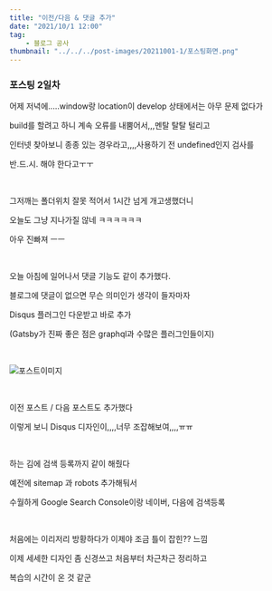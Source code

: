 ```yaml
---
title: "이전/다음 & 댓글 추가"
date: "2021/10/1 12:00"
tag: 
    - 블로그 공사
thumbnail: "../../../post-images/20211001-1/포스팅화면.png"
---
```


### 포스팅 2일차

어제 저녁에.....window랑 location이 develop 상태에서는 아무 문제 없다가

build를 할려고 하니 계속 오류를 내뿜어서,,,멘탈 탈탈 털리고

인터넷 찾아보니 종종 있는 경우라고,,,,사용하기 전 undefined인지 검사를

반.드.시. 해야 한다고ㅜㅜ

<br/>

그저깨는 폴더위치 잘못 적어서 1시간 넘게 개고생했더니

오늘도 그냥 지나가질 않네 ㅋㅋㅋㅋㅋㅋ

아우 진빠져 ㅡㅡ

<br/>

오늘 아침에 일어나서 댓글 기능도 같이 추가했다.

블로그에 댓글이 없으면 무슨 의미인가 생각이 들자마자

Disqus 플러그인 다운받고 바로 추가

(Gatsby가 진짜 좋은 점은 graphql과 수많은 플러그인들이지)

<br/>

![포스트이미지](../../../post-images/20211001-1/포스팅화면.png)

<br/>

이전 포스트 / 다음 포스트도 추가했다

이렇게 보니 Disqus 디자인이,,,,너무 조잡해보여,,,,ㅠㅠ

<br/>

하는 김에 검색 등록까지 같이 해줬다

예전에 sitemap 과 robots 추가해둬서

수월하게 Google Search Console이랑 네이버, 다음에 검색등록

<br/>

처음에는 이리저리 방황하다가 이제야 조금 틀이 잡힌?? 느낌

이제 세세한 디자인 좀 신경쓰고 처음부터 차근차근 정리하고

복습의 시간이 온 것 같군

